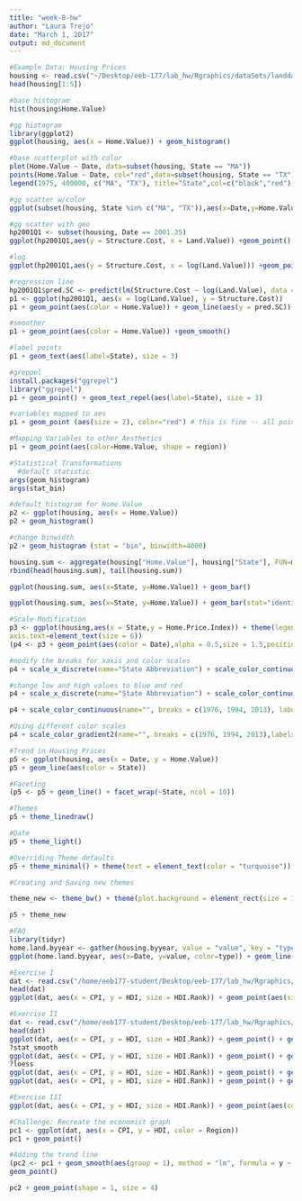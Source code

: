 ```yaml
---
title: "week-8-hw"
author: "Laura Trejo"
date: "March 1, 2017"
output: md_document
---
```


```r
#Example Data: Housing Prices 
housing <- read.csv("~/Desktop/eeb-177/lab_hw/Rgraphics/dataSets/landdata-states.csv")
head(housing[1:5])

#base histogram 
hist(housing$Home.Value)

#gg histogram 
library(ggplot2)
ggplot(housing, aes(x = Home.Value)) + geom_histogram()

#base scatterplot with color 
plot(Home.Value ~ Date, data=subset(housing, State == "MA"))
points(Home.Value ~ Date, col="red",data=subset(housing, State == "TX"))
legend(1975, 400000, c("MA", "TX"), title="State",col=c("black","red"),pch=c(1, 1))

#gg scatter w/color
ggplot(subset(housing, State %in% c("MA", "TX")),aes(x=Date,y=Home.Value,color=State))+geom_point()

#gg scatter with geo 
hp2001Q1 <- subset(housing, Date == 2001.25) 
ggplot(hp2001Q1,aes(y = Structure.Cost, x = Land.Value)) +geom_point()

#log 
ggplot(hp2001Q1,aes(y = Structure.Cost, x = log(Land.Value))) +geom_point()

#regression line 
hp2001Q1$pred.SC <- predict(lm(Structure.Cost ~ log(Land.Value), data = hp2001Q1))
p1 <- ggplot(hp2001Q1, aes(x = log(Land.Value), y = Structure.Cost))
p1 + geom_point(aes(color = Home.Value)) + geom_line(aes(y = pred.SC))

#smoother 
p1 + geom_point(aes(color = Home.Value)) +geom_smooth()

#label points 
p1 + geom_text(aes(label=State), size = 3)

#greppel 
install.packages("ggrepel") 
library("ggrepel")
p1 + geom_point() + geom_text_repel(aes(label=State), size = 3)

#variables mapped to aes
p1 + geom_point (aes(size = 2), color="red") # this is fine -- all points red

#Mapping Variables to other Aesthetics
p1 + geom_point(aes(color=Home.Value, shape = region))

#Statistical Transformations
  #default statistic 
args(geom_histogram)
args(stat_bin)

#default histogram for Home.Value
p2 <- ggplot(housing, aes(x = Home.Value))
p2 + geom_histogram()

#change binwidth
p2 + geom_histogram (stat = "bin", binwidth=4000)

housing.sum <- aggregate(housing["Home.Value"], housing["State"], FUN=mean)
rbind(head(housing.sum), tail(housing.sum))

ggplot(housing.sum, aes(x=State, y=Home.Value)) + geom_bar()

ggplot(housing.sum, aes(x=State, y=Home.Value)) + geom_bar(stat="identity")

#Scale Modification 
p3 <- ggplot(housing,aes(x = State,y = Home.Price.Index)) + theme(legend.position="top",
axis.text=element_text(size = 6))
(p4 <- p3 + geom_point(aes(color = Date),alpha = 0.5,size = 1.5,position = position_jitter(width = 0.25, height = 0)))

#modify the breaks for xaxis and color scales 
p4 + scale_x_discrete(name="State Abbreviation") + scale_color_continuous(name="",breaks = c(1976, 1994, 2013),labels = c("'76", "'94", "'13"))

#change low and high values to blue and red 
p4 + scale_x_discrete(name="State Abbreviation") + scale_color_continuous(name= breaks = c(1976, 1994, 201), labels = c("'76", "'94", "'13"),low = "blue", high = "red")

p4 + scale_color_continuous(name="", breaks = c(1976, 1994, 2013), labels = c("'76", "'94", "'13"), low = muted("blue"), high = muted("red"))

#Using different color scales 
p4 + scale_color_gradient2(name="", breaks = c(1976, 1994, 2013),labels = c("'76", "'94", "'13"), low = muted("blue"),high = muted("red"),mid = "gray60", midpoint = 1994)

#Trend in Housing Prices 
p5 <- ggplot(housing, aes(x = Date, y = Home.Value))
p5 + geom_line(aes(color = State))

#Faceting 
(p5 <- p5 + geom_line() + facet_wrap(~State, ncol = 10))

#Themes
p5 + theme_linedraw()

#Date 
p5 + theme_light()

#Overriding Theme defaults 
p5 + theme_minimal() + theme(text = element_text(color = "turquoise"))

#Creating and Saving new themes

theme_new <- theme_bw() + theme(plot.background = element_rect(size = 1, color = "blue", fill = "black"), text=element_text(size = 12, family = "Serif", color = "ivory"), axis.text.y = element_text(colour = "purple"), axis.text.x = element_text(colour = "red"), panel.background = element_rect(fill = "pink"), strip.background = element_rect(fill = muted("orange")))

p5 + theme_new

#FAQ
library(tidyr)
home.land.byyear <- gather(housing.byyear, value = "value", key = "type", Home.Value, Land.Value)
ggplot(home.land.byyear, aes(x=Date, y=value, color=type)) + geom_line()
```

```r
#Exercise I 
dat <- read.csv("/home/eeb177-student/Desktop/eeb-177/lab_hw/Rgraphics/dataSets/EconomistData.csv")
head(dat)
ggplot(dat, aes(x = CPI, y = HDI, size = HDI.Rank)) + geom_point(aes(size = 2), color = "blue") + geom_point(aes(color = Region, size = HDI.Rank))

```

```r
#Exercise II
dat <- read.csv("/home/eeb177-student/Desktop/eeb-177/lab_hw/Rgraphics/dataSets/EconomistData.csv")
head(dat)
ggplot(dat, aes(x = CPI, y = HDI, size = HDI.Rank)) + geom_point() + geom_smooth()
?stat_smooth
ggplot(dat, aes(x = CPI, y = HDI, size = HDI.Rank)) + geom_point() + geom_smooth(method = "lm")
?loess
ggplot(dat, aes(x = CPI, y = HDI, size = HDI.Rank)) + geom_point() + geom_smooth(geom = "line")
ggplot(dat, aes(x = CPI, y = HDI, size = HDI.Rank)) + geom_point() + geom_smooth(span = .2)


```

```r
#Exercise III
ggplot(dat, aes(x = CPI, y = HDI, size = HDI.Rank)) + geom_point(aes(color = Region))


```

```r
#Challenge: Recreate the economist graph 
pc1 <- ggplot(dat, aes(x = CPI, y = HDI, color = Region)) 
pc1 + geom_point()

#Adding the trend line
(pc2 <- pc1 + geom_smooth(aes(group = 1), method = "lm", formula = y ~ log(x), se = FALSE, color = "red")) +
geom_point()

pc2 + geom_point(shape = 1, size = 4)



```

